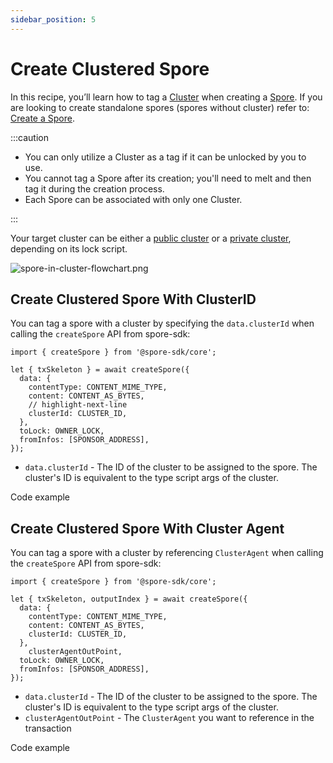 ```yaml
---
sidebar_position: 5
---
```


# Create Clustered Spore

In this recipe, you’ll learn how to tag a [Cluster](/basics/spore-101#what-is-a-cluster) when creating a [Spore](/basics/spore-101#what-is-a-spore). If you are looking to create standalone spores (spores without cluster) refer to: [Create a Spore](/recipes/create-spore).

:::caution

- You can only utilize a Cluster as a tag if it can be unlocked by you to use. 
- You cannot tag a Spore after its creation; you'll need to melt and then tag it during the creation process.
- Each Spore can be associated with only one Cluster.

:::

Your target cluster can be either a [public cluster](/recipes/create-private-cluster) or a [private cluster](/recipes/create-private-cluster), depending on its lock script.

![spore-in-cluster-flowchart.png](../../static/img/recipes/spore-in-cluster/flowchart.png)

## Create Clustered Spore With ClusterID

You can tag a spore with a cluster by specifying the `data.clusterId` when calling the `createSpore` API from spore-sdk:

```tsx
import { createSpore } from '@spore-sdk/core';

let { txSkeleton } = await createSpore({
  data: {
    contentType: CONTENT_MIME_TYPE,
    content: CONTENT_AS_BYTES,
    // highlight-next-line
    clusterId: CLUSTER_ID,
  },
  toLock: OWNER_LOCK,
  fromInfos: [SPONSOR_ADDRESS],
});
```

- `data.clusterId` - The ID of the cluster to be assigned to the spore. The cluster's ID is equivalent to the type script args of the cluster.

Code example
<EmbedCard
  title="createSporeWithCluster.ts"
  href="https://github.com/sporeprotocol/spore-sdk/blob/beta/examples/secp256k1/apis/createSporeWithCluster.ts"
  description="Create a Clustered Spore on-chain"
  className="margin-top--sm"
/>

## Create Clustered Spore With Cluster Agent

You can tag a spore with a cluster by referencing `ClusterAgent` when calling the `createSpore` API from spore-sdk:

```tsx
import { createSpore } from '@spore-sdk/core';

let { txSkeleton, outputIndex } = await createSpore({
  data: {
    contentType: CONTENT_MIME_TYPE,
    content: CONTENT_AS_BYTES,
    clusterId: CLUSTER_ID,
  },
	clusterAgentOutPoint,
  toLock: OWNER_LOCK,
  fromInfos: [SPONSOR_ADDRESS],
});
```

- `data.clusterId` - The ID of the cluster to be assigned to the spore. The cluster's ID is equivalent to the type script args of the cluster.
- `clusterAgentOutPoint` - The `ClusterAgent` you want to reference in the transaction

Code example
<EmbedCard
  title="createSporeWithClusterAgent.ts"
  href="https://github.com/sporeprotocol/spore-sdk/blob/beta/examples/secp256k1/apis/createSporeWithClusterAgent.ts"
  description="Create a Clustered Spore with Cluster Agent on-chain"
  className="margin-top--sm"
/>
